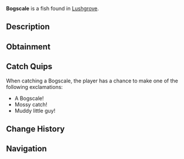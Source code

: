 {{FishInfobox
|image          = Bogscale.png
|rarity         = Common
|sea            = Second Sea
|location       = [[Lushgrove]]
|sublocation    = 
|sources        = Fishing Rod
|radar_location = 
|prog_speed     = +10
|xp             = 18
|weather        = Foggy
|time           = Day
|season         = Autumn
|bait           = Worm
|base_weight    = 7
|base_value     = 35
|weight_range   = 4
|base_chance    = 110
|base_resil     = 80
}}
'''Bogscale''' is a {{Rarity|Common}} fish found in [[Lushgrove]].

== Description ==
{{Description|A brown fish cloaked in grassy tendrils, blending into the muddy waters like a living mire.|Bestiary Entry}}

== Obtainment ==
{{Description|It thrives when the leaves fall and the air grows thick with haze.|Bestiary Hint}}
{{Fish Availability|
Lushgrove
|top_rods      = 
Training Rod\799818.18\NaN;
Flimsy Rod\777762.24\637202.8;
Free Spirit Rod\294465.77\0;
Azure Of Lagoon\260564.71\26693.89;
Astralhook Rod\258980.41\0;
Plastic Rod\225509.9\26355.56;
Lobster Rod\244865.19\30800.17;
Carrot Rod\256331.3\28243.15;
Firefly Rod\246205.09\26869.07;
Fischer's Rod\224386.63\26191.02;
Brick Built Rod\209656.96\19859.03;
Trident Rod\242378.78\21804.75;
Verdant Shear Rod\241640.75\24425.27;
Blazebringer Rod\233402.75\25837.42;
No-Life Rod\211441.08\19939.31;
Ethereal Prism Rod\201741.48\19422.67;
Seraphic Rod\201116.52\18092.73;
Depthseeker Rod\196063\19446.08;
Challenger's Rod\195930.28\18376.67;
Avalanche Rod\194898.33\19394.05;
Rod Of The Forgotten Fang\193719.94\17505.74;
Volcanic Rod\193160.17\18563.72;
Zeus Rod\192491.49\18499.46;
Rod Of The Exalted One\192226.88\17394.1;
Rod Of The Depths\192131.44\17625.96;
Steady Rod\158820.16\16716.52
|recommended   = Free Spirit Rod
}}

== Catch Quips ==
When catching a Bogscale, the player has a chance to make one of the following exclamations:
* A Bogscale!
* Mossy catch!
* Muddy little guy!

== Change History ==
{{Change History|{{subst:Current Version}}}}

== Navigation ==
{{Fish Navbox|Lushgrove}}